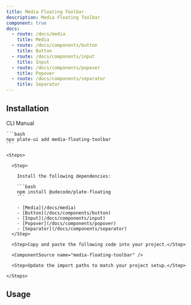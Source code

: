 ```yaml
---
title: Media Floating Toolbar
description: Media Floating Toolbar
component: true
docs:
  - route: /docs/media
    title: Media
  - route: /docs/components/button
    title: Button
  - route: /docs/components/input
    title: Input
  - route: /docs/components/popover
    title: Popover
  - route: /docs/components/separator
    title: Separator
---
```


<ComponentPreview name="playground-demo" id="media" />

## Installation

<Tabs defaultValue="cli">

  <TabsList>
    <TabsTrigger value="cli">CLI</TabsTrigger>
    <TabsTrigger value="manual">Manual</TabsTrigger>
  </TabsList>
  <TabsContent value="cli">

    ```bash
    npx plate-ui add media-floating-toolbar
    ```

  </TabsContent>

  <TabsContent value="manual">

    <Steps>

      <Step>

        Install the following dependencies:

        ```bash
        npm install @udecode/plate-floating
        ```

        - [Media](/docs/media)
        - [Button](/docs/components/button)
        - [Input](/docs/components/input)
        - [Popover](/docs/components/popover)
        - [Separator](/docs/components/separator)
      </Step>

      <Step>Copy and paste the following code into your project.</Step>

      <ComponentSource name="media-floating-toolbar" />

      <Step>Update the import paths to match your project setup.</Step>

    </Steps>

  </TabsContent>

</Tabs>

## Usage

<ComponentSource name="image-element" />
<ComponentSource name="media-embed-element" />
